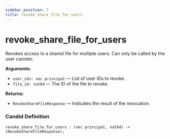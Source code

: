 ```yaml
---
sidebar_position: 7
title: revoke_share_file_for_users
---
```

# revoke_share_file_for_users

Revokes access to a shared file for multiple users. Can only be called by the user canister.

**Arguments:**

- `user_ids: vec principal` — List of user IDs to revoke.
- `file_id: nat64` — The ID of the file to revoke.

**Returns:**

- `RevokeShareFileResponse` — Indicates the result of the revocation.

### Candid Definition

```candid
revoke_share_file_for_users : (vec principal, nat64) -> (RevokeShareFileResponse);
```